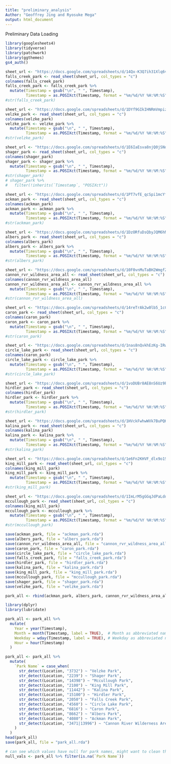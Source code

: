 ```yaml
---
title: "preliminary_analysis"
Author: "Geoffrey Jing and Ryosuke Mega"
output: html_document
---
```


Preliminary Data Loading

```r
library(googlesheets4)
library(tidyverse)
library(patchwork)
library(ggthemes)
gs4_auth()
```

```r
sheet_url <- "https://docs.google.com/spreadsheets/d/14Qx-K3Q7ih31Xlq6viIY_CNBGaTi7b1dZFdgj5BKiYk"
falls_creek_park <- read_sheet(sheet_url, col_types = "c")
colnames(falls_creek_park)
falls_creek_park <- falls_creek_park %>%
  mutate(Timestamp = gsub("\n", " ", Timestamp),
         Timestamp = as.POSIXct(Timestamp, format = "%m/%d/%Y %H:%M:%S"))
#str(falls_creek_park)
```


```r
sheet_url <- "https://docs.google.com/spreadsheets/d/1DYf9GIkIHNRmVmpiz8NvM7-Y05Fj4FNiNhO4beoPwXo"
velzke_park <- read_sheet(sheet_url, col_types = "c")
colnames(velzke_park)
velzke_park <- velzke_park %>%
  mutate(Timestamp = gsub("\n", " ", Timestamp),
         Timestamp = as.POSIXct(Timestamp, format = "%m/%d/%Y %H:%M:%S"))
#str(velzke_park)
```

```r
sheet_url <- "https://docs.google.com/spreadsheets/d/1E6IaEsva8njQ0jSNdOzquGCZq1cNdgugaJb_Kto050A"
shager_park <- read_sheet(sheet_url, col_types = "c")
colnames(shager_park)
shager_park <- shager_park %>%
  mutate(Timestamp = gsub("\n", " ", Timestamp),
         Timestamp = as.POSIXct(Timestamp, format = "%m/%d/%Y %H:%M:%S"))
#str(shager_park)
# shager_park %>%
#   filter(!inherits(`Timestamp`, "POSIXct"))
```

```r
sheet_url <- "https://docs.google.com/spreadsheets/d/1PT7vfE_qcSpi1mcYf1cAI0l9sRPNRqkrWpHFeRyl7uQ"
ackman_park <- read_sheet(sheet_url, col_types = "c")
colnames(ackman_park)
ackman_park <- ackman_park %>%
  mutate(Timestamp = gsub("\n", " ", Timestamp),
         Timestamp = as.POSIXct(Timestamp, format = "%m/%d/%Y %H:%M:%S"))
#str(ackman_park)
```

```r
sheet_url <- "https://docs.google.com/spreadsheets/d/1DzORfuDsQbyJQM6hNuhY_UOLRvPoCKfZhwrhAYWlgIw"
albers_park <- read_sheet(sheet_url, col_types = "c")
colnames(albers_park)
albers_park <- albers_park %>%
  mutate(Timestamp = gsub("\n", " ", Timestamp),
         Timestamp = as.POSIXct(Timestamp, format = "%m/%d/%Y %H:%M:%S"))
#str(albers_park)
```

```r
sheet_url <- "https://docs.google.com/spreadsheets/d/10F0vnMuTaBH2WmgfZ7ULDLqm8em2pyHR5i2H5BGUj84"
cannon_rvr_wildness_area_all <- read_sheet(sheet_url, col_types = "c")
colnames(cannon_rvr_wildness_area_all)
cannon_rvr_wildness_area_all <- cannon_rvr_wildness_area_all %>%
  mutate(Timestamp = gsub("\n", " ", Timestamp),
         Timestamp = as.POSIXct(Timestamp, format = "%m/%d/%Y %H:%M:%S"))
#str(cannon_rvr_wildness_area_all)
```

```r
sheet_url <- "https://docs.google.com/spreadsheets/d/14reTrAk2w0lb5_1cCyayXhqLNmD9GBJ7UhqP9pIXBeE"
caron_park <- read_sheet(sheet_url, col_types = "c")
colnames(caron_park)
caron_park <- caron_park %>%
  mutate(Timestamp = gsub("\n", " ", Timestamp),
         Timestamp = as.POSIXct(Timestamp, format = "%m/%d/%Y %H:%M:%S"))
#str(caron_park)
```

```r
sheet_url <- "https://docs.google.com/spreadsheets/d/1nas8nQvkhEzKg-IRwyfdF_ohRv9LRWBnPej8XYxcv_E"
circle_lake_park <- read_sheet(sheet_url, col_types = "c")
colnames(caron_park)
circle_lake_park <- circle_lake_park %>%
  mutate(Timestamp = gsub("\n", " ", Timestamp),
         Timestamp = as.POSIXct(Timestamp, format = "%m/%d/%Y %H:%M:%S"))
#str(circle_lake_park)
```

```r
sheet_url <- "https://docs.google.com/spreadsheets/d/1voDUBr8AE8nS6Uz9PS4HrtJxrNRpgT3JcxEtzMGsUC8"
hirdler_park <- read_sheet(sheet_url, col_types = "c")
colnames(hirdler_park)
hirdler_park <- hirdler_park %>%
  mutate(Timestamp = gsub("\n", " ", Timestamp),
         Timestamp = as.POSIXct(Timestamp, format = "%m/%d/%Y %H:%M:%S"))
#str(hirdler_park)
```

```r
sheet_url <- "https://docs.google.com/spreadsheets/d/1HVckFwhwWVk7BuPQKdVk4F-AUQCl66aKxsqzpszGmD8"
kalina_park <- read_sheet(sheet_url, col_types = "c")
colnames(kalina_park)
kalina_park <- kalina_park %>%
  mutate(Timestamp = gsub("\n", " ", Timestamp),
         Timestamp = as.POSIXct(Timestamp, format = "%m/%d/%Y %H:%M:%S"))
#str(kalina_park)
```

```r
sheet_url <- "https://docs.google.com/spreadsheets/d/1e6Fn2KHVF_dlx9o1SRJMWvVwLvObQUCPWvwS6QsavWA"
king_mill_park <- read_sheet(sheet_url, col_types = "c")
colnames(king_mill_park)
king_mill_park <- king_mill_park %>%
  mutate(Timestamp = gsub("\n", " ", Timestamp),
         Timestamp = as.POSIXct(Timestamp, format = "%m/%d/%Y %H:%M:%S"))
#str(king_mill_park)
```

```r
sheet_url <- "https://docs.google.com/spreadsheets/d/1ImLrM5gGGqJdPaLdne5upCe2z1G6VDLY4bBvvvVqo_o"
mccullough_park <- read_sheet(sheet_url, col_types = "c")
colnames(king_mill_park)
mccullough_park <- mccullough_park %>%
  mutate(Timestamp = gsub("\n", " ", Timestamp),
         Timestamp = as.POSIXct(Timestamp, format = "%m/%d/%Y %H:%M:%S"))
#str(mccullough_park)
```

```r
save(ackman_park, file = "ackman_park.rda")
save(albers_park, file = "albers_park.rda")
save(cannon_rvr_wildness_area_all, file = "cannon_rvr_wildness_area_all.rda")
save(caron_park, file = "caron_park.rda")
save(circle_lake_park, file = "circle_lake_park.rda")
save(falls_creek_park, file = "falls_creek_park.rda")
save(hirdler_park, file = "hirdler_park.rda")
save(kalina_park, file = "kalina_park.rda")
save(king_mill_park, file = "king_mill_park.rda")
save(mccullough_park, file = "mccullough_park.rda")
save(shager_park, file = "shager_park.rda")
save(velzke_park, file = "velzke_park.rda")
```

```r
park_all <- rbind(ackman_park, albers_park, cannon_rvr_wildness_area_all, caron_park, circle_lake_park, falls_creek_park, hirdler_park, kalina_park, king_mill_park, mccullough_park, shager_park, velzke_park)
```

```r
library(dplyr)
library(lubridate)

park_all <- park_all %>%
  mutate(
    Year = year(Timestamp),
    Month = month(Timestamp, label = TRUE),  # Month as abbreviated name (Jan, Feb, etc.)
    Weekday = wday(Timestamp, label = TRUE), # Weekday as abbreviated name (Sun, Mon, etc.)
    Hour = hour(Timestamp)
  )

park_all <- park_all %>%
  mutate(
    `Park Name` = case_when(
      str_detect(Location, "3732") ~ "Velzke Park",
      str_detect(Location, "2239") ~ "Shager Park",
      str_detect(Location, "14398") ~ "Mccullough Park",
      str_detect(Location, "2100") ~ "King Mill Park",
      str_detect(Location, "11442") ~ "Kalina Park",
      str_detect(Location, "15100") ~ "Hirdler Park",
      str_detect(Location, "2050") ~ "Falls Creek Park",
      str_detect(Location, "4560") ~ "Circle Lake Park",
      str_detect(Location, "6816") ~ "Caron Park",
      str_detect(Location, "8662") ~ "Albers Park",
      str_detect(Location, "4080") ~ "Ackman Park",
      str_detect(Location, "3471|13996") ~ "Cannon River Wilderness Area Park"
    )
  )
head(park_all)
save(park_all, file = "park_all.rda")
```

```r
# can see which values have null for park names, might want to clean this later
null_vals <- park_all %>% filter(is.na(`Park Name`))
```


